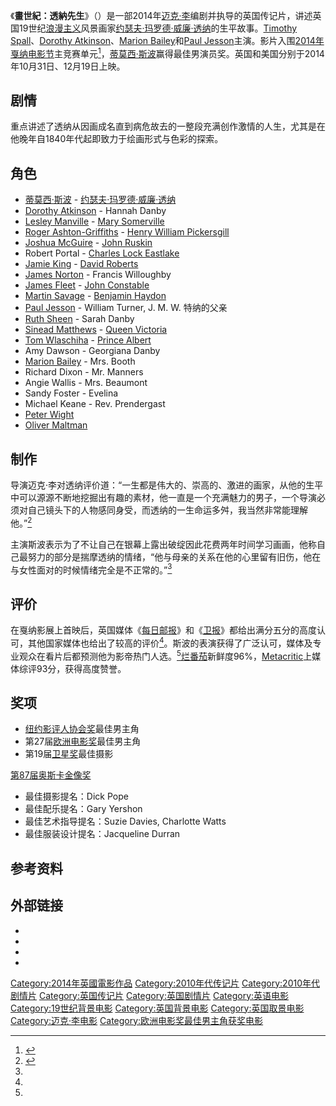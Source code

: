 {{noteTA
|T=zh-tw:畫世紀：透納先生; zh-hk:Mr. Turner; zh-mo:Mr. Turner; zh-cn:特纳先生;
|G1=Show
|G2=Movie
|1=zh-tw:畫世紀：透納先生; zh-hk:Mr. Turner; zh-mo:Mr. Turner; zh-cn:特纳先生;
}}
{{Infobox film
| name              = 畫世紀：透納先生
| image         = Mr_Turner_poster.jpg
| director       = [[Mike_Leigh|Mike Leigh]]
| producer       = {{plainlist|
* Danielle Brandon
* Helen Grearson
* [[Georgina_Lowe|Georgina Lowe]]
* Norman Merry }}
| writer         = Mike Leigh
| starring       = [[Timothy_Spall|Timothy Spall]]<br/>[[Dorothy_Atkinson|Dorothy Atkinson]]<br/>[[Marion_Bailey|Marion Bailey]]<br/>[[Paul_Jesson|Paul Jesson]]<br/>[[Lesley_Manville|Lesley Manville]]<br/>[[Martin_Savage_(actor)|Martin Savage]]
| music = [[Gary_Yershon|Gary Yershon]]
| cinematography = [[Dick_Pope_(cinematographer)|Dick Pope]]
| editing        = Jon Gregory
| studio         = [[British_Film_Institute|British Film Institute]]<br/>[[Film4_Productions|Film4]]<br/>[[Focus_Features|Focus Features International]]<br/>Lipsync Productions<br/>[[Thin_Man_Films|Thin Man Films]]<br/>Xofa Productions
| distributor    = [[Entertainment_One|Entertainment One]] <small>(英国)</small><ref >{{cite web |url=http://www.film4.com/reviews/2014/mr-turner |language= |title=Sony Classics Sets Release Dates for Leigh's 'Mr. Turner' and Sundance Pic 'Whiplash' |publisher=ropeofsilicon.com |date=APR 23, 2014 |accessdate= |archive-date=2014-03-23 |archive-url=https://web.archive.org/web/20140323135553/http://www.film4.com/reviews/2014/mr-turner |dead-url=yes }}</ref><br>[[Sony_Pictures_Classics|Sony Pictures Classics]] <small>(美国)</small>
| released       = {{Film date|df=y|2014|5|15|[[2014年戛纳电影节|戛纳]]|2014|10|31|英国|2014|12|19|美国<ref >{{cite web |url=http://www.ropeofsilicon.com/sony-classics-sets-release-dates-leighs-mr-turner-sundance-pic-whiplash/ |language= |title=Mr. Turner |publisher=film4.com |date= |accessdate=2014-05 |archive-date=2015-04-20 |archive-url=https://web.archive.org/web/20150420062318/http://www.ropeofsilicon.com/sony-classics-sets-release-dates-leighs-mr-turner-sundance-pic-whiplash/ |dead-url=no }}</ref>}}
| runtime        = 149 分钟
| country        = 英国
| language       = 英语
| budget         =
| gross          =
}}
《'''畫世紀：透納先生'''》（{{lang-en|''Mr. -{}-Turner''}}）是一部2014年[[迈克·李|迈克·李]]编剧并执导的英国传记片，讲述英国19世纪[[浪漫主义|浪漫主义]]风景画家[[约瑟夫·玛罗德·威廉·透纳|约瑟夫·玛罗德·威廉·透纳]]的生平故事。[[Timothy_Spall|Timothy Spall]]、[[Dorothy_Atkinson|Dorothy Atkinson]]、[[Marion_Bailey|Marion Bailey]]和[[Paul_Jesson|Paul Jesson]]主演。影片入围[[2014年戛纳电影节|2014年戛纳电影节]]主竞赛单元<ref name="Cannes2014">{{cite web |url=http://www.festival-cannes.fr/en/article/60533.html |title=2014 Official Selection |accessdate=17 April 2014 |work=Cannes |archive-date=2015-10-18 |archive-url=https://web.archive.org/web/20151018045554/http://www.festival-cannes.fr/en/article/60533.html |dead-url=no }}</ref>，[[蒂莫西·斯波|蒂莫西·斯波]]赢得最佳男演员奖。英国和美国分别于2014年10月31日、12月19日上映。

==剧情==
重点讲述了透纳从因画成名直到病危故去的一整段充满创作激情的人生，尤其是在他晚年自1840年代起即致力于绘画形式与色彩的探索。

==角色==
* [[蒂莫西·斯波|蒂莫西·斯波]] - [[约瑟夫·玛罗德·威廉·透纳|约瑟夫·玛罗德·威廉·透纳]]
* [[Dorothy_Atkinson|Dorothy Atkinson]] - Hannah Danby
* [[Lesley_Manville|Lesley Manville]] - [[Mary_Somerville|Mary Somerville]]
* [[Roger_Ashton-Griffiths|Roger Ashton-Griffiths]] - [[Henry_William_Pickersgill|Henry William Pickersgill]]
* [[Joshua_McGuire|Joshua McGuire]] - [[John_Ruskin|John Ruskin]]
* Robert Portal - [[Charles_Lock_Eastlake|Charles Lock Eastlake]]
* [[Jamie_King_(actor)|Jamie King]] - [[David_Roberts_(painter)|David Roberts]]
* [[James_Norton_(actor)|James Norton]] - Francis Willoughby
* [[James_Fleet|James Fleet]] - [[John_Constable|John Constable]]
* [[Martin_Savage_(actor)|Martin Savage]] - [[Benjamin_Haydon|Benjamin Haydon]]
* [[Paul_Jesson|Paul Jesson]] - William Turner, J. M. W. 特纳的父亲
* [[Ruth_Sheen|Ruth Sheen]] - Sarah Danby
* [[Sinead_Matthews|Sinead Matthews]] - [[Queen_Victoria|Queen Victoria]]
* [[Tom_Wlaschiha|Tom Wlaschiha]] - [[Albert,_Prince_Consort|Prince Albert]]
* Amy Dawson - Georgiana Danby
* [[Marion_Bailey|Marion Bailey]] - Mrs. Booth
* Richard Dixon - Mr. Manners
* Angie Wallis - Mrs. Beaumont
* Sandy Foster - Evelina
* Michael Keane - Rev. Prendergast
* [[Peter_Wight_(actor)|Peter Wight]]
* [[Oliver_Maltman|Oliver Maltman]]

==制作==
导演迈克·李对透纳评价道：“一生都是伟大的、崇高的、激进的画家，从他的生平中可以源源不断地挖掘出有趣的素材，他一直是一个充满魅力的男子，一个导演必须对自己镜头下的人物感同身受，而透纳的一生命运多舛，我当然非常能理解他。”<ref  name="大热">{{cite web |url=http://ent.163.com/14/0516/07/9SBNALG000034TH9.html |language= |title=《透纳先生》戛纳大热 “虫尾巴”成影帝热门 |publisher=网易娱乐 |date=2014-05-16 |accessdate= |archive-date=2019-08-18 |archive-url=https://web.archive.org/web/20190818144339/http://ent.163.com/14/0516/07/9SBNALG000034TH9.html |dead-url=no }}</ref>

主演斯波表示为了不让自己在银幕上露出破绽因此花费两年时间学习画画，他称自己最努力的部分是揣摩透纳的情绪，“他与母亲的关系在他的心里留有旧伤，他在与女性面对的时候情绪完全是不正常的。”<ref name="大热"/>

== 评价 ==
在戛纳影展上首映后，英国媒体《[[每日邮报|每日邮报]]》和《[[卫报|卫报]]》都给出满分五分的高度认可，其他国家媒体也给出了较高的评价<ref name="大热"/>。斯波的表演获得了广泛认可，媒体及专业观众在看片后都预测他为影帝热门人选。<ref name="大热"/>[[烂番茄|烂番茄]]新鲜度96%，[[Metacritic|Metacritic]]上媒体综评93分，获得高度赞誉。

== 奖项 ==
*[[纽约影评人协会奖|纽约影评人协会奖]]最佳男主角
*第27届[[欧洲电影奖|欧洲电影奖]]最佳男主角
*第19届[[卫星奖|卫星奖]]最佳摄影
;[[第87届奥斯卡金像奖|第87届奥斯卡金像奖]]
*最佳摄影提名：Dick Pope
*最佳配乐提名：Gary Yershon
*最佳艺术指导提名：Suzie Davies, Charlotte Watts
*最佳服装设计提名：Jacqueline Durran

==参考资料==
{{reflist}}

==外部链接==
* {{IMDb title|2473794|Mr. Turner}}
* {{rotten-tomatoes|mr_turner|Mr. Turner}}
* {{Metacritic film|mr-turner|Mr. Tuner}}
* {{douban}}

{{麥克·李}}
{{DEFAULTSORT:Mr. Turner}}
[[Category:2014年英國電影作品|Category:2014年英國電影作品]]
[[Category:2010年代传记片|Category:2010年代传记片]]
[[Category:2010年代剧情片|Category:2010年代剧情片]]
[[Category:英国传记片|Category:英国传记片]]
[[Category:英国剧情片|Category:英国剧情片]]
[[Category:英语电影|Category:英语电影]]
[[Category:19世纪背景电影|Category:19世纪背景电影]]
[[Category:英国背景电影|Category:英国背景电影]]
[[Category:英国取景电影|Category:英国取景电影]]
[[Category:迈克·李电影|Category:迈克·李电影]]
[[Category:欧洲电影奖最佳男主角获奖电影|Category:欧洲电影奖最佳男主角获奖电影]]